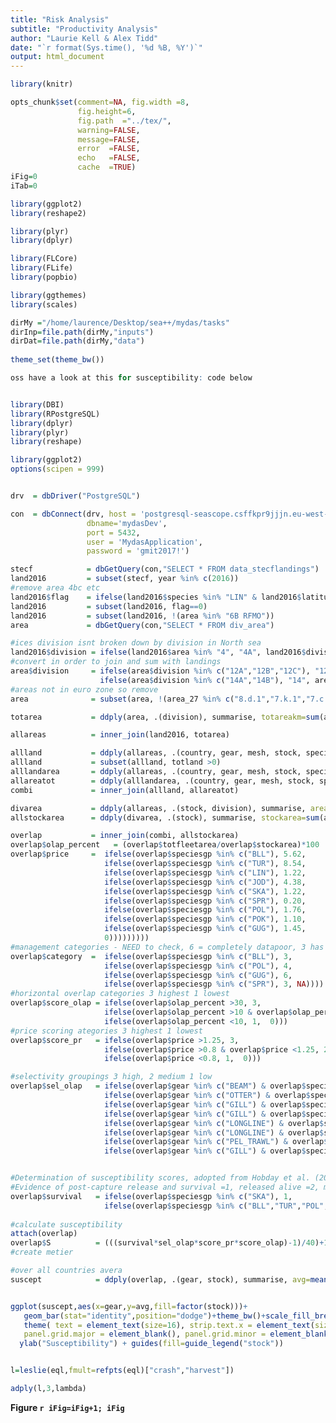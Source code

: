 ```yaml
---
title: "Risk Analysis"
subtitle: "Productivity Analysis" 
author: "Laurie Kell & Alex Tidd"
date: "`r format(Sys.time(), '%d %B, %Y')`"
output: html_document
---
```


```r
library(knitr)

opts_chunk$set(comment=NA, fig.width =8, 
               fig.height=6,
               fig.path  ="../tex/",
               warning=FALSE, 
               message=FALSE, 
               error  =FALSE, 
               echo   =FALSE,
               cache  =TRUE)
iFig=0
iTab=0
```

```r
library(ggplot2)
library(reshape2)

library(plyr)
library(dplyr)

library(FLCore)
library(FLife)
library(popbio)

library(ggthemes)
library(scales)

dirMy ="/home/laurence/Desktop/sea++/mydas/tasks"
dirInp=file.path(dirMy,"inputs")
dirDat=file.path(dirMy,"data")
 
theme_set(theme_bw())
```


```r
oss have a look at this for susceptibility: code below


library(DBI)
library(RPostgreSQL)
library(dplyr)
library(plyr)
library(reshape)

library(ggplot2)
options(scipen = 999)


drv  = dbDriver("PostgreSQL")

con  = dbConnect(drv, host = 'postgresql-seascope.csffkpr9jjjn.eu-west-2.rds.amazonaws.com',
                 dbname='mydasDev',
                 port = 5432,
                 user = 'MydasApplication',
                 password = 'gmit2017!')

stecf            = dbGetQuery(con,"SELECT * FROM data_stecflandings")
land2016         = subset(stecf, year %in% c(2016))
#remove area 4bc etc
land2016$flag    = ifelse(land2016$species %in% "LIN" & land2016$latitude <57.5 & land2016$area %in% "4", 1, 0)
land2016         = subset(land2016, flag==0)
land2016         = subset(land2016, !(area %in% "6B RFMO"))
area             = dbGetQuery(con,"SELECT * FROM div_area")

#ices division isnt broken down by division in North sea
land2016$division = ifelse(land2016$area %in% "4", "4A", land2016$division)
#convert in order to join and sum with landings
area$division     = ifelse(area$division %in% c("12A","12B","12C"), "12",
                    ifelse(area$division %in% c("14A","14B"), "14", area$division))
#areas not in euro zone so remove
area              = subset(area, !(area_27 %in% c("8.d.1","7.k.1","7.c.1","6.b.1","7.j.1")))

totarea           = ddply(area, .(division), summarise, totareakm=sum(area_km2))

allareas          = inner_join(land2016, totarea)

allland           = ddply(allareas, .(country, gear, mesh, stock, speciesgp, length), summarise, totland=sum(landings))
allland           = subset(allland, totland >0)
alllandarea       = ddply(allareas, .(country, gear, mesh, stock, speciesgp, length, ices_rectangle), summarise, uniarea=unique(area_km2))
allareatot        = ddply(alllandarea, .(country, gear, mesh, stock, speciesgp, length), summarise, totfleetarea=sum(uniarea))
combi             = inner_join(allland, allareatot)

divarea           = ddply(allareas, .(stock, division), summarise, area=unique(totareakm))
allstockarea      = ddply(divarea, .(stock), summarise, stockarea=sum(area))

overlap           = inner_join(combi, allstockarea)
overlap$olap_percent   = (overlap$totfleetarea/overlap$stockarea)*100
overlap$price     =  ifelse(overlap$speciesgp %in% c("BLL"), 5.62,
                     ifelse(overlap$speciesgp %in% c("TUR"), 8.54,   
                     ifelse(overlap$speciesgp %in% c("LIN"), 1.22,  
                     ifelse(overlap$speciesgp %in% c("JOD"), 4.38,
                     ifelse(overlap$speciesgp %in% c("SKA"), 1.22,
                     ifelse(overlap$speciesgp %in% c("SPR"), 0.20,
                     ifelse(overlap$speciesgp %in% c("POL"), 1.76,
                     ifelse(overlap$speciesgp %in% c("POK"), 1.10,
                     ifelse(overlap$speciesgp %in% c("GUG"), 1.45,
                     0)))))))))
#management categories - NEED to check, 6 = completely datapoor, 3 has LPUE time series etc for TAC
overlap$category  =  ifelse(overlap$speciesgp %in% c("BLL"), 3, 
                     ifelse(overlap$speciesgp %in% c("POL"), 4,                         
                     ifelse(overlap$speciesgp %in% c("GUG"), 6,                             
                     ifelse(overlap$speciesgp %in% c("SPR"), 3, NA))))
#horizontal overlap categories 3 highest 1 lowest
overlap$score_olap = ifelse(overlap$olap_percent >30, 3, 
                     ifelse(overlap$olap_percent >10 & overlap$olap_percent <30, 2,
                     ifelse(overlap$olap_percent <10, 1,  0)))
#price scoring ategories 3 highest 1 lowest
overlap$score_pr   = ifelse(overlap$price >1.25, 3, 
                     ifelse(overlap$price >0.8 & overlap$price <1.25, 2,
                     ifelse(overlap$price <0.8, 1,  0)))

#selectivity groupings 3 high, 2 medium 1 low
overlap$sel_olap   = ifelse(overlap$gear %in% c("BEAM") & overlap$speciesgp %in% c("BLL","TUR","GUG","SKA"), 3,
                     ifelse(overlap$gear %in% c("OTTER") & overlap$speciesgp %in% c("BLL","TUR", "SKA", "GUG", "JOD","LIN","POK","POL"), 3,   
                     ifelse(overlap$gear %in% c("GILL") & overlap$speciesgp %in% c("POK","POL"), 3, 
                     ifelse(overlap$gear %in% c("GILL") & overlap$speciesgp %in% c("LIN", "TUR"), 2,        
                     ifelse(overlap$gear %in% c("LONGLINE") & overlap$speciesgp %in% c("LIN"), 3,  
                     ifelse(overlap$gear %in% c("LONGLINE") & overlap$speciesgp %in% c("POL"), 2,  
                     ifelse(overlap$gear %in% c("PEL_TRAWL") & overlap$speciesgp %in% c("SPR"), 3,   
                     ifelse(overlap$gear %in% c("GILL") & overlap$speciesgp %in% c("POK","POL"), 3, 1))))))))  


#Determination of susceptibility scores, adopted from Hobday et al. (2011)
#Evidence of post-capture release and survival =1, released alive =2, majority dead or retained =3
overlap$survival   = ifelse(overlap$speciesgp %in% c("SKA"), 1,
                     ifelse(overlap$speciesgp %in% c("BLL","TUR","POL", "LIN","POK"), 2,  3))
                     
#calculate susceptibility
attach(overlap)
overlap$S          = (((survival*sel_olap*score_pr*score_olap)-1)/40)+1
#create metier

#over all countries avera
suscept            = ddply(overlap, .(gear, stock), summarise, avg=mean(S))


ggplot(suscept,aes(x=gear,y=avg,fill=factor(stock)))+
   geom_bar(stat="identity",position="dodge")+theme_bw()+scale_fill_brewer(palette="Spectral")+  coord_cartesian(ylim = c(1, 2)) +
   theme( text = element_text(size=16), strip.text.x = element_text(size = 16),strip.text.y = element_text(size = 16),
   panel.grid.major = element_blank(), panel.grid.minor = element_blank(), axis.text.x = element_text(angle = 45, hjust = 1))+
  ylab("Susceptibility") + guides(fill=guide_legend("stock")) 



```

```r
l=leslie(eql,fmult=refpts(eql)["crash","harvest"])

adply(l,3,lambda)
```
**Figure `r iFig=iFig+1; iFig`** 

